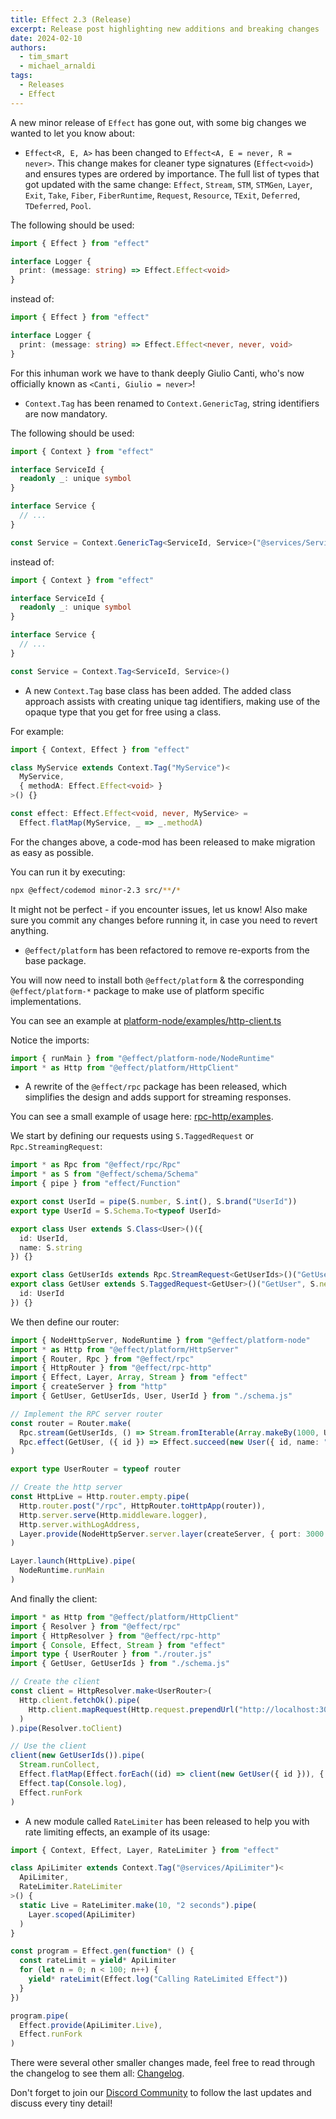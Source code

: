 ```yaml
---
title: Effect 2.3 (Release)
excerpt: Release post highlighting new additions and breaking changes
date: 2024-02-10
authors:
  - tim_smart
  - michael_arnaldi
tags:
  - Releases
  - Effect
---
```


A new minor release of `Effect` has gone out, with some big changes we wanted to let you know about:

+ `Effect<R, E, A>` has been changed to `Effect<A, E = never, R = never>`. This change makes for cleaner type signatures (`Effect<void>`) and ensures types are ordered by importance. The full list of types that got updated with the same change: `Effect`, `Stream`, `STM`, `STMGen`, `Layer`, `Exit`, `Take`, `Fiber`, `FiberRuntime`, `Request`, `Resource`, `TExit`, `Deferred`, `TDeferred`, `Pool`.

The following should be used:

```ts
import { Effect } from "effect"

interface Logger {
  print: (message: string) => Effect.Effect<void>
}
```

instead of:

```ts
import { Effect } from "effect"

interface Logger {
  print: (message: string) => Effect.Effect<never, never, void>
}
```

For this inhuman work we have to thank deeply Giulio Canti, who's now officially known as `<Canti, Giulio = never>`!

+ `Context.Tag` has been renamed to `Context.GenericTag`, string identifiers are now mandatory.

The following should be used:

```ts
import { Context } from "effect"

interface ServiceId {
  readonly _: unique symbol
}

interface Service {
  // ...
}

const Service = Context.GenericTag<ServiceId, Service>("@services/Service")
```

instead of:

```ts
import { Context } from "effect"

interface ServiceId {
  readonly _: unique symbol
}

interface Service {
  // ...
}

const Service = Context.Tag<ServiceId, Service>()
```

+ A new `Context.Tag` base class has been added. The added class approach assists with creating unique tag identifiers, making use of the opaque type that you get for free using a class.

For example:

```ts
import { Context, Effect } from "effect"

class MyService extends Context.Tag("MyService")<
  MyService,
  { methodA: Effect.Effect<void> }
>() {}

const effect: Effect.Effect<void, never, MyService> =
  Effect.flatMap(MyService, _ => _.methodA)
```

For the changes above, a code-mod has been released to make migration as easy as possible.

You can run it by executing:

```bash showLineNumbers=false
npx @effect/codemod minor-2.3 src/**/*
```

It might not be perfect - if you encounter issues, let us know! Also make sure you commit any changes before running it, in case you need to revert anything.

+ `@effect/platform` has been refactored to remove re-exports from the base package.

You will now need to install both `@effect/platform` & the corresponding `@effect/platform-*` package to make use of platform specific implementations.

You can see an example at [platform-node/examples/http-client.ts](https://github.com/Effect-TS/effect/blob/main/packages/platform-node/examples/http-client.ts)

Notice the imports:

```ts
import { runMain } from "@effect/platform-node/NodeRuntime"
import * as Http from "@effect/platform/HttpClient"
```

+ A rewrite of the `@effect/rpc` package has been released, which simplifies the design and adds support for streaming responses.

You can see a small example of usage here: [rpc-http/examples](https://github.com/Effect-TS/effect/tree/main/packages/rpc-http/examples).

We start by defining our requests using `S.TaggedRequest` or `Rpc.StreamingRequest`:

```ts filename="schema.ts"
import * as Rpc from "@effect/rpc/Rpc"
import * as S from "@effect/schema/Schema"
import { pipe } from "effect/Function"

export const UserId = pipe(S.number, S.int(), S.brand("UserId"))
export type UserId = S.Schema.To<typeof UserId>

export class User extends S.Class<User>()({
  id: UserId,
  name: S.string
}) {}

export class GetUserIds extends Rpc.StreamRequest<GetUserIds>()("GetUserIds", S.never, UserId, {}) {}
export class GetUser extends S.TaggedRequest<GetUser>()("GetUser", S.never, User, {
  id: UserId
}) {}
```

We then define our router:

```ts filename="router.ts"
import { NodeHttpServer, NodeRuntime } from "@effect/platform-node"
import * as Http from "@effect/platform/HttpServer"
import { Router, Rpc } from "@effect/rpc"
import { HttpRouter } from "@effect/rpc-http"
import { Effect, Layer, Array, Stream } from "effect"
import { createServer } from "http"
import { GetUser, GetUserIds, User, UserId } from "./schema.js"

// Implement the RPC server router
const router = Router.make(
  Rpc.stream(GetUserIds, () => Stream.fromIterable(Array.makeBy(1000, UserId))),
  Rpc.effect(GetUser, ({ id }) => Effect.succeed(new User({ id, name: "John Doe" })))
)

export type UserRouter = typeof router

// Create the http server
const HttpLive = Http.router.empty.pipe(
  Http.router.post("/rpc", HttpRouter.toHttpApp(router)),
  Http.server.serve(Http.middleware.logger),
  Http.server.withLogAddress,
  Layer.provide(NodeHttpServer.server.layer(createServer, { port: 3000 }))
)

Layer.launch(HttpLive).pipe(
  NodeRuntime.runMain
)
```

And finally the client:

```ts
import * as Http from "@effect/platform/HttpClient"
import { Resolver } from "@effect/rpc"
import { HttpResolver } from "@effect/rpc-http"
import { Console, Effect, Stream } from "effect"
import type { UserRouter } from "./router.js"
import { GetUser, GetUserIds } from "./schema.js"

// Create the client
const client = HttpResolver.make<UserRouter>(
  Http.client.fetchOk().pipe(
    Http.client.mapRequest(Http.request.prependUrl("http://localhost:3000/rpc"))
  )
).pipe(Resolver.toClient)

// Use the client
client(new GetUserIds()).pipe(
  Stream.runCollect,
  Effect.flatMap(Effect.forEach((id) => client(new GetUser({ id })), { batching: true })),
  Effect.tap(Console.log),
  Effect.runFork
)
```

+ A new module called `RateLimiter` has been released to help you with rate limiting effects, an example of its usage:

```ts
import { Context, Effect, Layer, RateLimiter } from "effect"

class ApiLimiter extends Context.Tag("@services/ApiLimiter")<
  ApiLimiter,
  RateLimiter.RateLimiter
>() {
  static Live = RateLimiter.make(10, "2 seconds").pipe(
    Layer.scoped(ApiLimiter)
  )
}

const program = Effect.gen(function* () {
  const rateLimit = yield* ApiLimiter
  for (let n = 0; n < 100; n++) {
    yield* rateLimit(Effect.log("Calling RateLimited Effect"))
  }
})

program.pipe(
  Effect.provide(ApiLimiter.Live),
  Effect.runFork
)
```

There were several other smaller changes made, feel free to read through the changelog to see them all: [Changelog](https://github.com/Effect-TS/effect/blob/main/packages/effect/CHANGELOG.md#230).

Don't forget to join our [Discord Community](https://discord.gg/effect-ts) to follow the last updates and discuss every tiny detail!

